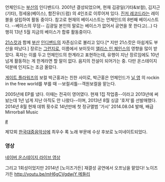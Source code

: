 언체인드는 [[부산]]의 인디밴드다. 2001년 결성되었으며, 현재 김광일(기타&보컬), 김지근(기타), 정세웅(베이스), 함진우(드럼) 의 4인조로 이루어져 있다. [[진저 레코드]]라는 레이블을 설립하여 활동 중이다. 참고로 현재의 베이시스트는 언체인드의 8번째 베이시스트다. --베이스의 무덤-- 김광일 본인의 말로는 베이스가 없어서 공연을 못 한다고(...) 다행히 13년 5월 지금의 베이스가 합류 활동중이다.

[[21스캇]]과 함께 [[부산]] [[인디밴드]]의 자존심으로 불리고 있다.[* 지만 21스캇은 아쉽게도 부산을 떠났다.] 장르는 [[그런지]]로, 이름에서 보이듯이 [[앨리스 인 체인스]]의 영향을 많이 받았다. 혹자는 이를 두고 언체인드의 한계라고 표현하는데, 유행이 지난 장르임에도 10년 넘게 활동하는 게 한계라면 할 말이 없다. 음지의 전설이 되어가는 중. 다만 온스테이지 덕분에 인지도는 조금 올랐다.

[[게이트 플라워즈]]의 보컬 박근홍과는 친한 사이로, 박근홍은 언체인드가 [[닐 영]] 의 rockin in the free world를 부를 때 --보컬셔틀--객원보컬을 맡는다. 

2005년에 EP를 냈다. 이때는 전곡이 영어였다.
현재 1집 작업중--이라고 2013년에 써놨는데 1년 넘게 지난 아직도 안 나왔다--이며, 2013년 8월 싱글 '호저'를 선발매했다. 
2014년 8월 현재 데뷔 횟수로 14년만에 첫 정규앨범 '가시' 2014.08.04 발매, 배급 Mirrorball Music

[http://music.naver.com/album/index.nhn?albumId=390523 #]

제12회 [[한국대중음악상]]에 최우수 록 노래 부문에 수상 후보로 노미네이트되었다.
=== 영상 ===
[http://music.naver.com/onStage/onStageReview.nhn?articleId=2681 네이버 온스테이지 라이브 영상]

그리고 1회성이었지만 2014년 [노이즈가든] 재결성 공연에서 오프닝을 맡았다! 노이즈가든 [[http://youtu.be/mH6gCVgdwjY 메들리]]
